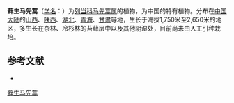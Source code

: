 {{Speciesbox
| name = 藓生马先蒿
| status = 
| status_system = 
| image =
| genus = Pedicularis
| species = muscicola
| authority = Maxim.
}}

'''藓生马先蒿'''（[[学名|学名]]：{{lang|la|''Pedicularis muscicola''}}）为[[列当科|列当科]][[马先蒿属|马先蒿属]]的植物，为中国的特有植物。分布在[[中国大陆|中国大陆]]的[[山西|山西]]、[[陕西|陕西]]、[[湖北|湖北]]、[[青海|青海]]、[[甘肃|甘肃]]等地，生长于海拔1,750米至2,650米的地区，多生长在杂林、冷杉林的苔藓层中以及其他阴湿处，目前尚未由人工引种栽培。

== 参考文献 ==
<div class="references-small">
* {{cite web| url =http://www.bioinfo.cn/db05/KmzwSpecies.php?action=view&id=21347| title =藓生马先蒿| work =《中国高等植物数据库全库》| publisher =中国科学院微生物研究所| author =昆明植物研究所| accessdate =2009-02-25| deadurl =yes| archiveurl =https://web.archive.org/web/20160305070931/http://www.bioinfo.cn/db05/KmzwSpecies.php?action=view&id=21347| archivedate =2016-03-05}}
</div>
{{Taxonbar|from=Q15231130}}

[[Category:马先蒿属|藓生马先蒿]]


{{植物小作品}}